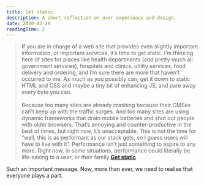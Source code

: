```yaml
---
title: Get static
description: A short reflection on user experience and design.
date: 2020-03-29
readingTime: 2
---
```


>If you are in charge of a web site that provides even slightly important information, or important services, it’s time to get static.  I’m thinking here of sites for places like health departments (and pretty much all government services), hospitals and clinics, utility services, food delivery and ordering, and I’m sure there are more that haven’t occurred to me.  As much as you possibly can, get it down to static HTML and CSS and maybe a tiny bit of enhancing JS, and pare away every byte you can.<br /><br />
Because too many sites are already crashing because their CMSes can’t keep up with the traffic surges.  And too many sites are using dynamic frameworks that drain mobile batteries and shut out people with older browsers.  That’s annoying and counter-productive in the best of times, but right now, it’s unacceptable.  This is not the time for “well, this is as performant as our stack gets, so I guess users will have to live with it”.  Performance isn’t just something to aspire to any more.  Right now, in some situations, performance could literally be life-saving to a user, or their family.**[Get static](https://meyerweb.com/eric/thoughts/2020/03/22/get-static/)**

Such an important message. Now, more than ever, we need to realise that everyone plays a part.